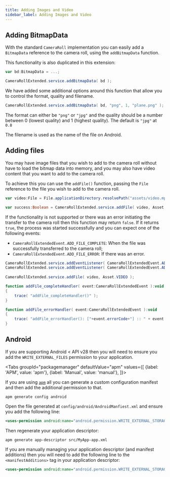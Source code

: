 ```yaml
---
title: Adding Images and Video
sidebar_label: Adding Images and Video
---
```


## Adding BitmapData

With the standard `CameraRoll` implementation you can easily add a `BitmapData` reference to the camera roll, using the `addBitmapData` function. 

This functionality is also duplicated in this extension:

```actionscript
var bd:BitmapData = ...;

CameraRollExtended.service.addBitmapData( bd );
```

We have added some additional options around this function that allow you to control the format, quality and filename.

```actionscript 
CameraRollExtended.service.addBitmapData( bd, "png", 1, "plane.png" );
```

The format can either be `"png"` or `"jpg"` and the quality should be a number between 0 (lowest quality) and 1 (highest quality). The default is `"jpg"` at `0.8`

The filename is used as the name of the file on Android.



## Adding files

You may have image files that you wish to add to the camera roll without have to load the bitmap data into memory, and you may also have video content that you want to add to the camera roll.

To achieve this you can use the `addFile()` function, passing the `File` reference to the file you wish to add to the camera roll.

```actionscript
var video:File = File.applicationDirectory.resolvePath("assets/video.mp4");

var success:Boolean = CameraRollExtended.service.addFile( video, Asset.VIDEO );
```

If the functionality is not supported or there was an error initiating the transfer to the camera roll then this function may return `false`. If it returns `true`, the process was started successfully and you can expect one of the following events:

- `CameraRollExtendedEvent.ADD_FILE_COMPLETE`: When the file was successfully transferred to the camera roll;
- `CameraRollExtendedEvent.ADD_FILE_ERROR`: If there was an error.


```actionscript
CameraRollExtended.service.addEventListener( CameraRollExtendedEvent.ADD_FILE_COMPLETE, addFile_completeHandler );
CameraRollExtended.service.addEventListener( CameraRollExtendedEvent.ADD_FILE_ERROR, addFile_errorHandler );
				
CameraRollExtended.service.addFile( video, Asset.VIDEO );

function addFile_completeHandler( event:CameraRollExtendedEvent ):void
{
    trace( "addFile_completeHandler()" );
}

function addFile_errorHandler( event:CameraRollExtendedEvent ):void
{
    trace( "addFile_errorHandler(): ["+event.errorCode+"] :: " + event.message );
}
```


## Android 

If you are supporting Android < API v28 then you will need to ensure you add the `WRITE_EXTERNAL_FILES` permission to your application.


<Tabs
  groupId="packagemanager"
  defaultValue="apm"
  values={[
    {label: 'APM', value: 'apm'},
    {label: 'Manual', value: 'manual'},
  ]}>

  <TabItem value="apm" >

If you are using [`apm`](https://github.com/airsdk/apm) all you can generate a custom configuration manifest and then add the additional permission to that. 


```
apm generate config android 
```

Open the file generated at `config/android/AndroidManfiest.xml` and ensure you add the following line:

```xml
<uses-permission android:name="android.permission.WRITE_EXTERNAL_STORAGE" android:maxSdkVersion="28" />
```

Then regenerate your application descriptor:

```
apm generate app-descriptor src/MyApp-app.xml
```

  </TabItem>
  <TabItem value="manual" >

If you are manually managing your application descriptor (and manifest additions) then you will need to add the following line to the `<manifestAdditions>` tag in your application descriptor: 

```xml
<uses-permission android:name="android.permission.WRITE_EXTERNAL_STORAGE" android:maxSdkVersion="28" />
```

  </TabItem>
  
</Tabs>
